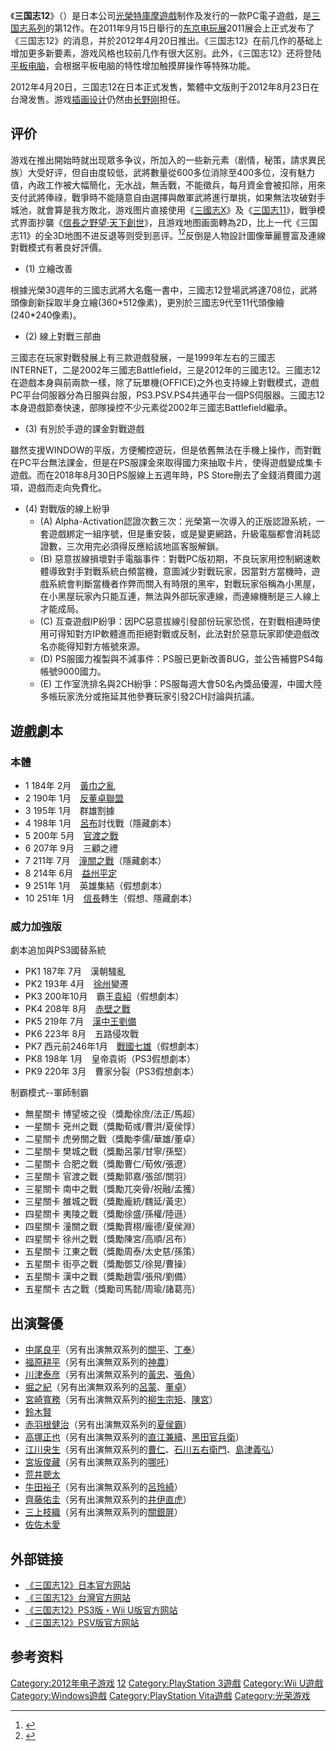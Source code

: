 {{Infobox VG
| title          = 三国志12
| image = File:三国志12LOGO.jpg
| caption        = 
| original       = 
| official       = 
| common         = 
| developer      = [[光荣特库摩游戏|光荣特库摩游戏]]
| publisher      ={{vgrelease|JP|光荣特库摩游戏|TW|台灣光荣特庫摩}}
| distributor    = 
| series         = [[三国志系列|三国志系列]]
| engine         = 
| released       = <hr>'''原版'''<br />''Microsoft Windows''{{Vgrelease|JP|2012年4月20日|TW|2012年8月23日}}''PlayStation 3/Wii U''{{Vgrelease|JP|2012年12月13日}}''PlayStation Vita''{{Vgrelease|JP|2013年2月7日}}<hr>'''威力加强版'''<br />''Microsoft Windows''{{Vgrelease|JP|2013年3月1日|TW|2013年6月20日}}''PlayStation 3/PlayStation Vita/Wii U''{{Vgrelease|JP|2013年9月26日}}<hr>
| genre = [[策略游戏|策略]]
| modes          =
| platforms      = [[个人计算机|PC]]（[[Microsoft_Windows|Microsoft Windows]]）<br />[[PlayStation_3|PlayStation 3]]<br />[[Wii_U|Wii U]]<br />[[PlayStation_Vita|PlayStation Vita]]
| onlinegame     =
}}

《'''三国志12'''》（{{lang|ja|三國志12}}）是日本公司[[光榮特庫摩遊戲|光榮特庫摩遊戲]]制作及发行的一款PC電子遊戲，是[[三国志系列|三国志系列]]的第12作。在2011年9月15日舉行的[[东京电玩展|东京电玩展]]2011展会上正式发布了《三国志12》的消息，并於2012年4月20日推出。《三国志12》在前几作的基础上增加更多新要素，游戏风格也较前几作有很大区别。此外，《三国志12》还将登陆[[平板电脑|平板电脑]]，会根据平板电脑的特性增加触摸屏操作等特殊功能。

2012年4月20日，三国志12在日本正式发售，繁體中文版則于2012年8月23日在台灣发售。游戏[[插画|插画]][[设计|设计]]仍然由[[长野刚|长野刚]]担任。

==评价==
游戏在推出開始時就出现眾多争议，所加入的一些新元素（剧情，秘策，請求異民族）大受好评，但自由度较低，武將數量從600多位消除至400多位，沒有魅力值，內政工作被大幅簡化，无水战，無舌戰，不能徵兵，每月資金會被扣除，用來支付武將俸祿，戰爭時不能隨意自由選擇與敵軍武將進行單挑，如果無法攻破對手城池，就會算是我方敗北，游戏图片直接使用《[[三國志X|三國志X]]》及《[[三国志11|三国志11]]》，戰爭模式界面抄襲《[[信長之野望·天下創世|信長之野望·天下創世]]》，且游戏地图画面轉為2D，比上一代《三国志11》的全3D地图不进反退等则受到恶评。<ref>{{Cite web |url=http://www.ali213.net/news/html/2012-4/38859_4.html |title=《三国志12》游戏评测 热爱三国 与其他无关 |accessdate=2012-05-11 |archive-date=2012-05-15 |archive-url=https://web.archive.org/web/20120515173354/http://www.ali213.net/news/html/2012-4/38859_4.html |dead-url=no }}</ref><ref>{{Cite web |url=http://www.ali213.net/news/html/2012-4/39236.html |title=国内资深游戏玩家：光荣毁了《三国志》 |accessdate=2012-05-11 |archive-date=2012-05-16 |archive-url=https://web.archive.org/web/20120516223951/http://www.ali213.net/news/html/2012-4/39236.html |dead-url=no }}</ref>反倒是人物設計圖像華麗豐富及連線對戰模式有著良好評價。

*(1) 立繪改善
根據光榮30週年的三國志武將大名鑑一書中，三國志12登場武將達708位，武將頭像創新採取半身立繪(360*512像素)，更別於三國志9代至11代頭像繪(240*240像素)。

*(2) 線上對戰三部曲
三國志在玩家對戰發展上有三款遊戲發展，一是1999年左右的三國志INTERNET，二是2002年三國志Battlefield，三是2012年的三國志12。三國志12在遊戲本身與前兩款一樣，除了玩單機(OFFICE)之外也支持線上對戰模式，遊戲PC平台伺服器分為日服與台服，PS3.PSV.PS4共通平台一個PS伺服器。三國志12本身遊戲節奏快速，部隊操控不少元素從2002年三國志Battlefield繼承。

*(3) 有別於手遊的課金對戰遊戲
雖然支援WINDOW的平版，方便觸控遊玩，但是依舊無法在手機上操作，而對戰在PC平台無法課金，但是在PS服課金來取得國力來抽取卡片，使得遊戲變成集卡遊戲。而在2018年8月30日PS服線上五週年時，PS Store刪去了金錢消費國力選項，遊戲而走向免費化。

*(4) 對戰版的線上紛爭
**(A) Alpha-Activation認證次數三次：光榮第一次導入的正版認證系統，一套遊戲綁定一組序號，但是重安裝，或是變更網路，升級電腦都會消耗認證數，三次用完必須得反應給該地區客服解鎖。
**(B) 惡意拔線損壞對手電腦事件：對戰PC版初期，不良玩家用控制網速軟體導致對手對戰系統白頻當機，意圖減少對戰玩家，因當對方當機時，遊戲系統會判斷當機者作弊而關入有時限的黑牢，對戰玩家俗稱為小黑屋，在小黑屋玩家內只能互連，無法與外部玩家連線，而連線機制是三人線上才能成局。
**(C) 互查遊戲IP紛爭：因PC惡意拔線引發部份玩家恐慌，在對戰相連時使用可得知對方IP軟體進而拒絕對戰或反制，此法對於惡意玩家即使遊戲改名亦能得知對方帳號來源。
**(D) PS服國力複製與不減事件：PS服已更新改善BUG，並公告補嘗PS4每帳號9000國力。
**(E) 工作室洗排名與2CH紛爭：PS服每週大會50名內獎品優渥，中國大陸多帳玩家洗分或拖延其他參賽玩家引發2CH討論與抗議。

==遊戲劇本==
===本體===
*1 184年 2月　[[黃巾之亂|黃巾之亂]]
*2 190年 1月　[[董卓討伐戰|反董卓聯盟]]
*3 195年 1月　群雄割據
*4 198年 1月　[[呂布|呂布]]討伐戰（隱藏劇本）
*5 200年 5月　[[官渡之戰|官渡之戰]]
*6 207年 9月　三顧之禮
*7 211年 7月　[[潼關之戰|潼關之戰]]（隱藏劇本）
*8 214年 6月　[[益州之戰|益州平定]]
*9 251年 1月　英雄集結（假想劇本）
*10 251年 1月　[[織田信長|信長]]轉生（假想、隱藏劇本）

===威力加強版===

劇本追加與PS3國替系統
*PK1 187年 7月　漢朝騷亂
*PK2 193年 4月　[[徐州|徐州]]變遷
*PK3 200年10月　霸王[[袁紹|袁紹]]（假想劇本）
*PK4 208年 8月　[[赤壁之戰|赤壁之戰]]
*PK5 219年 7月　[[漢中王|漢中王]][[劉備|劉備]]
*PK6 223年 8月　五路侵攻戰
*PK7 西元前246年1月　[[戰國七雄|戰國七雄]]（假想劇本）
*PK8 198年 1月　皇帝袁術（PS3假想劇本）
*PK9 220年 3月　曹家分裂（PS3假想劇本）

制霸模式--軍師制霸
*無星關卡 博望坡之役（獎勵徐庶/法正/馬超）
*一星關卡 兗州之戰（獎勵荀彧/曹洪/夏侯惇）
*二星關卡 虎勞關之戰（獎勵李儒/華雄/董卓）
*二星關卡 樊城之戰（獎勵呂蒙/甘寧/孫堅）
*二星關卡 合肥之戰（獎勵曹仁/荀攸/張遼）
*三星關卡 官渡之戰（獎勵郭嘉/張郃/關羽）
*三星關卡 南中之戰（獎勵兀突骨/祝融/孟獲）
*三星關卡 雒城之戰（獎勵龐統/魏延/黃忠）
*四星關卡 夷陵之戰（獎勵徐盛/孫權/陸遜）
*四星關卡 潼關之戰（獎勵賈栩/龐德/夏侯淵）
*四星關卡 徐州之戰（獎勵陳宮/高順/呂布）
*五星關卡 江東之戰（獎勵周泰/太史慈/孫策）
*五星關卡 街亭之戰（獎勵鄧艾/徐晃/曹操）
*五星關卡 漢中之戰（獎勵趙雲/張飛/劉備）
*五星關卡 古之戰（獎勵司馬懿/周瑜/諸葛亮）

==出演聲優==
*[[中尾良平|中尾良平]]（另有出演無双系列的[[關平|關平]]、[[丁奉|丁奉]]）
*[[福原耕平|福原耕平]]（另有出演無双系列的[[神農氏|神農]]）
*[[川津泰彦|川津泰彦]]（另有出演無双系列的[[黃忠|黃忠]]、[[張角|張角]]）
*[[堀之紀|堀之紀]]（另有出演無双系列的[[呂蒙|呂蒙]]、[[董卓|董卓]]）
*[[宮崎寬務|宮崎寬務]]（另有出演無双系列的[[柳生宗矩|柳生宗矩]]、[[陳宮|陳宮]]）
*[[鈴木賢|鈴木賢]]
*[[赤羽根健治|赤羽根健治]]（另有出演無双系列的[[夏侯霸|夏侯霸]]）
*[[高塚正也|高塚正也]]（另有出演無双系列的[[直江兼續|直江兼續]]、[[黑田官兵衛|黑田官兵衛]]）
*[[江川央生|江川央生]]（另有出演無双系列的[[曹仁|曹仁]]、[[石川五右衛門|石川五右衛門]]、[[島津義弘|島津義弘]]）
*[[宮坂俊藏|宮坂俊藏]]（另有出演無双系列的[[哪吒|哪吒]]）
*[[荒井聰太|荒井聰太]]
*[[牛田裕子|牛田裕子]]（另有出演無双系列的[[呂玲綺|呂玲綺]]）
*[[齊藤佑圭|齊藤佑圭]]（另有出演無双系列的[[井伊直虎|井伊直虎]]）
*[[三上枝織|三上枝織]]（另有出演無双系列的[[關銀屏|關銀屏]]）
*[[佐佐木愛|佐佐木愛]]

== 外部链接 ==
* [http://www.gamecity.ne.jp/sangokushi/12/ 《三国志12》日本官方网站]{{Wayback|url=http://www.gamecity.ne.jp/sangokushi/12/ |date=20110917143928 }}{{ja}}
* [http://www.gamecity.com.tw/sangokushi/12/ 《三国志12》台灣官方网站]{{Wayback|url=http://www.gamecity.com.tw/sangokushi/12/ |date=20130425140348 }}{{zh-tw}}
* [http://www.gamecity.ne.jp/sangokushi/12cn/ 《三国志12》PS3版・Wii U版官方网站]{{Wayback|url=http://www.gamecity.ne.jp/sangokushi/12cn/ |date=20130313190903 }}{{ja}}
* [http://www.gamecity.ne.jp/sangokushi/12vita/ 《三国志12》PSV版官方网站]{{Wayback|url=http://www.gamecity.ne.jp/sangokushi/12vita/ |date=20130313200218 }}{{ja}}

==参考资料==
{{reflist|30em}}

{{三国志系列}}

{{Portal bar|日本|電子遊戲}}

{{DEFAULTSORT:Sangokushi 12}}
[[Category:2012年电子游戏|Category:2012年电子游戏]]
[[Category:三國志系列|12]]
[[Category:PlayStation_3遊戲|Category:PlayStation 3遊戲]]
[[Category:Wii_U遊戲|Category:Wii U遊戲]]
[[Category:Windows遊戲|Category:Windows遊戲]]
[[Category:PlayStation_Vita遊戲|Category:PlayStation Vita遊戲]]
[[Category:光荣游戏|Category:光荣游戏]]